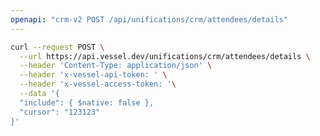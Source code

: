 ```yaml
---
openapi: "crm-v2 POST /api/unifications/crm/attendees/details"
---
```


<RequestExample>

```bash Request
curl --request POST \
  --url https://api.vessel.dev/unifications/crm/attendees/details \
  --header 'Content-Type: application/json' \
  --header 'x-vessel-api-token: ' \
  --header 'x-vessel-access-token: '\
  --data '{
  "include": { $native: false },
  "cursor": "123123"
}'
```

</RequestExample>
